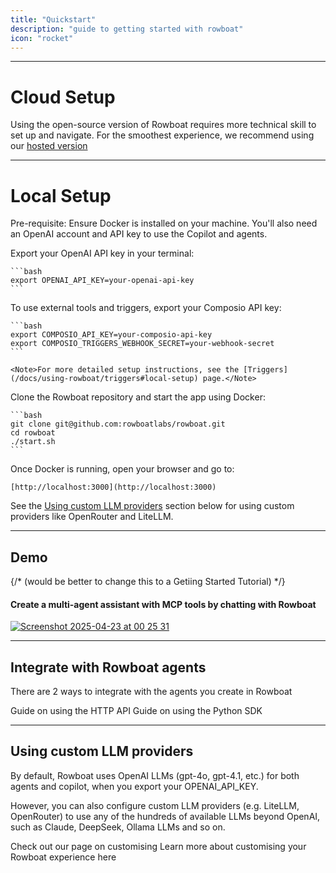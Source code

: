 ```yaml
---
title: "Quickstart"
description: "guide to getting started with rowboat"
icon: "rocket"
---
```

---
# Cloud Setup

Using the open-source version of Rowboat requires more technical skill to set up and navigate. For the smoothest experience, we recommend using our [hosted version](https://dev.rowboatlabs.com/)

---

# Local Setup

<Note>Pre-requisite: Ensure Docker is installed on your machine. You'll also need an OpenAI account and API key to use the Copilot and agents.</Note>


<Steps>
  <Step title="Set your OpenAI key">
    Export your OpenAI API key in your terminal:

    ```bash
    export OPENAI_API_KEY=your-openai-api-key
    ```
  </Step>

  <Step title="Set up Composio for tools and triggers (optional)">
    To use external tools and triggers, export your Composio API key:

    ```bash
    export COMPOSIO_API_KEY=your-composio-api-key
    export COMPOSIO_TRIGGERS_WEBHOOK_SECRET=your-webhook-secret
    ```

    <Note>For more detailed setup instructions, see the [Triggers](/docs/using-rowboat/triggers#local-setup) page.</Note>
  </Step>

  <Step title="Clone the repository and start Rowboat Docker">
    Clone the Rowboat repository and start the app using Docker:

    ```bash
    git clone git@github.com:rowboatlabs/rowboat.git
    cd rowboat
    ./start.sh
    ```
  </Step>

  <Step title="Access the app">
    Once Docker is running, open your browser and go to:

    [http://localhost:3000](http://localhost:3000)
  </Step>
</Steps>


<Info>See the [Using custom LLM providers](#using-custom-llm-providers) section below for using custom providers like OpenRouter and LiteLLM. </Info>

---

## Demo
{/* (would be better to change this to a Getiing Started Tutorial) */}

#### Create a multi-agent assistant with MCP tools by chatting with Rowboat
[![Screenshot 2025-04-23 at 00 25 31](https://github.com/user-attachments/assets/c8a41622-8e0e-459f-becb-767503489866)](https://youtu.be/YRTCw9UHRbU)

---

## Integrate with Rowboat agents

There are 2 ways to integrate with the agents you create in Rowboat

<Columns cols={2}>

  <Card title="Using the API" icon="code" horizontal href="/docs/api-sdk/using_the_api">
    Guide on using the HTTP API 
  </Card>

  <Card title="Using the SDK" icon="toolbox" horizontal href="/docs/api-sdk/using_the_sdk">
    Guide on using the Python SDK
  </Card>

</Columns>

---

## Using custom LLM providers
By default, Rowboat uses OpenAI LLMs (gpt-4o, gpt-4.1, etc.) for both agents and copilot, when you export your OPENAI_API_KEY. 

However, you can also configure custom LLM providers (e.g. LiteLLM, OpenRouter) to use any of the hundreds of available LLMs beyond OpenAI, such as Claude, DeepSeek, Ollama LLMs and so on.

Check out our page on customising
  <Card title="Customise" icon="sliders" horizontal href="/docs/using-rowboat/customise">
    Learn more about customising your Rowboat experience here
  </Card>
